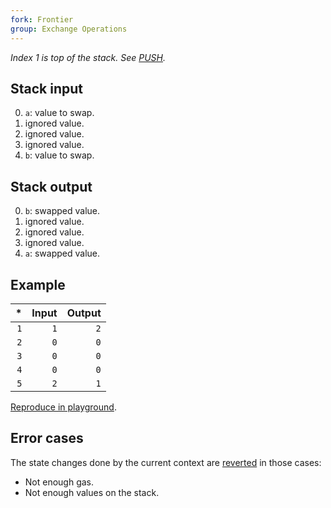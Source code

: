 ```yaml
---
fork: Frontier
group: Exchange Operations
---
```


*Index 1 is top of the stack. See [PUSH](/#60).*

## Stack input

0. `a`: value to swap.
1. ignored value.
2. ignored value.
3. ignored value.
4. `b`: value to swap.

## Stack output

0. `b`: swapped value.
1. ignored value.
2. ignored value.
3. ignored value.
4. `a`: swapped value.

## Example

| * | Input | Output |
|--:|------:|-------:|
| `1` | `1` | `2` |
| `2` | `0` | `0` |
| `3` | `0` | `0` |
| `4` | `0` | `0` |
| `5` | `2` | `1` |

[Reproduce in playground](/?unit=Wei&codeType=Mnemonic&code='yet%20state~2~0~0~0~1zzywapzSWAP4'~zPUSH1%20z%5Cny%2F%2F%20S%01yz~_).

## Error cases

The state changes done by the current context are [reverted](#FD) in those cases:
- Not enough gas.
- Not enough values on the stack.
